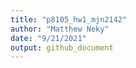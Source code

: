 ```yaml
---
title: "p8105_hw1_mjn2142"
author: "Matthew Neky"
date: "9/21/2021"
output: github_document
---
```


